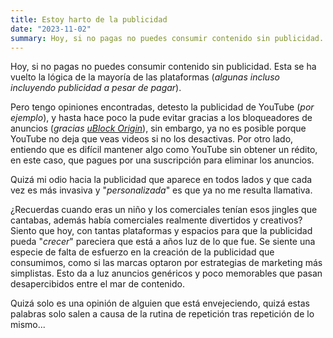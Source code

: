 ```yaml
---
title: Estoy harto de la publicidad
date: "2023-11-02"
summary: Hoy, si no pagas no puedes consumir contenido sin publicidad. Esta se ha vuelto la lógica de la mayoría de las plataformas (algunas incluso incluyendo publicidad a pesar de pagar).
---
```


Hoy, si no pagas no puedes consumir contenido sin publicidad. Esta se ha vuelto la lógica de la mayoría de las plataformas (_algunas incluso incluyendo publicidad a pesar de pagar_).

Pero tengo opiniones encontradas, detesto la publicidad de YouTube (_por ejemplo_), y hasta hace poco la pude evitar gracias a los bloqueadores de anuncios (_gracias [uBlock Origin](https://chromewebstore.google.com/detail/cjpalhdlnbpafiamejdnhcphjbkeiagm)_), sin embargo, ya no es posible porque YouTube no deja que veas videos si no los desactivas. Por otro lado, entiendo que es difícil mantener algo como YouTube sin obtener un rédito, en este caso, que pagues por una suscripción para eliminar los anuncios.

Quizá mi odio hacia la publicidad que aparece en todos lados y que cada vez es más invasiva y "_personalizada_" es que ya no me resulta llamativa.

¿Recuerdas cuando eras un niño y los comerciales tenían esos jingles que cantabas, además había comerciales realmente divertidos y creativos? Siento que hoy, con tantas plataformas y espacios para que la publicidad pueda "_crecer_" pareciera que está a años luz de lo que fue. Se siente una especie de falta de esfuerzo en la creación de la publicidad que consumimos, como si las marcas optaron por estrategias de marketing más simplistas. Esto da a luz anuncios genéricos y poco memorables que pasan desapercibidos entre el mar de contenido.

Quizá solo es una opinión de alguien que está envejeciendo, quizá estas palabras solo salen a causa de la rutina de repetición tras repetición de lo mismo...
